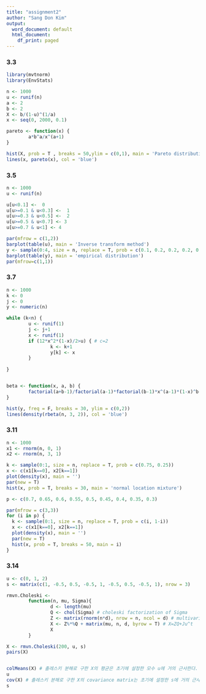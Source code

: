 ```yaml
---
title: "assignment2"
author: "Sang Don Kim"
output:
  word_document: default
  html_document:
    df_print: paged
---
```




### 3.3 

```r
library(mvtnorm)
library(EnvStats)
```

```r
n <- 1000
u <- runif(n)
a <- 2
b <- 2
X <- b/(1-u)^(1/a)
x <- seq(0, 2000, 0.1)

pareto <- function(x) { 
        a*b^a/x^(a+1)
}

hist(X, prob = T , breaks = 50,ylim = c(0,1), main = 'Pareto distribution')
lines(x, pareto(x), col = 'blue')


```


### 3.5 

```r
n <- 1000
u <- runif(n)

u[u<0.1] <-  0
u[u>=0.1 & u<0.3] <-  1
u[u>=0.3 & u<0.5] <-  2
u[u>=0.5 & u<0.7] <- 3
u[u>=0.7 & u<1] <- 4

par(mfrow = c(1,2))
barplot(table(u), main = 'Inverse transform method')
y <- sample(0:4, size = n, replace = T, prob = c(0.1, 0.2, 0.2, 0.2, 0.3))
barplot(table(y), main = 'empirical distribution')
par(mfrow=c(1,1))
```

 
 
### 3.7 

```r
n <- 1000
k <- 0
j <- 0
y <- numeric(n)

while (k<n) {
        u <- runif(1)
        j <- j+1
        x <- runif(1)
        if (12*x^2*(1-x)/2>u) { # c=2
                k <- k+1
                y[k] <- x
        }
        
}


beta <- function(x, a, b) {
        factorial(a+b-1)/factorial(a-1)*factorial(b-1)*x^(a-1)*(1-x)^b-1
}

hist(y, freq = F, breaks = 30, ylim = c(0,2))
lines(density(rbeta(n, 3, 2)), col = 'blue')

```




### 3.11

```r
n <- 1000
x1 <- rnorm(n, 0, 1)
x2 <- rnorm(n, 3, 1)

k <- sample(0:1, size = n, replace = T, prob = c(0.75, 0.25))
x <- c(x1[k==0], x2[k==1])
plot(density(x), main = '')
par(new = T)
hist(x, prob = T, breaks = 30, main = 'normal location mixture')

p <- c(0.7, 0.65, 0.6, 0.55, 0.5, 0.45, 0.4, 0.35, 0.3)

par(mfrow = c(3,3))
for (i in p) {
  k <- sample(0:1, size = n, replace = T, prob = c(i, 1-i))
  x <- c(x1[k==0], x2[k==1])
  plot(density(x), main = '')
  par(new = T)
  hist(x, prob = T, breaks = 50, main = i)
}

```





### 3.14

```r
u <- c(0, 1, 2)
s <- matrix(c(1, -0.5, 0.5, -0.5, 1, -0.5, 0.5, -0.5, 1), nrow = 3)

rmvn.Choleski <- 
        function(n, mu, Sigma){
                d <- length(mu) 
                Q <- chol(Sigma) # choleski factorization of Sigma 
                Z <- matrix(rnorm(n*d), nrow = n, ncol = d) # multivariate standard normal dist(n*d)
                X <- Z%*%Q + matrix(mu, n, d, byrow = T) # X=ZQ+Ju^t
                X
        }

X <- rmvn.Choleski(200, u, s)
pairs(X)


colMeans(X) # 촐레스키 분해로 구한 X의 평균은 초기에 설정한 모수 u에 거의 근사한다.  
u
cov(X) # 촐레스키 분해로 구한 X의 covariance matrix는 초기에 설정한 s에 거의 근사한다.
s
```